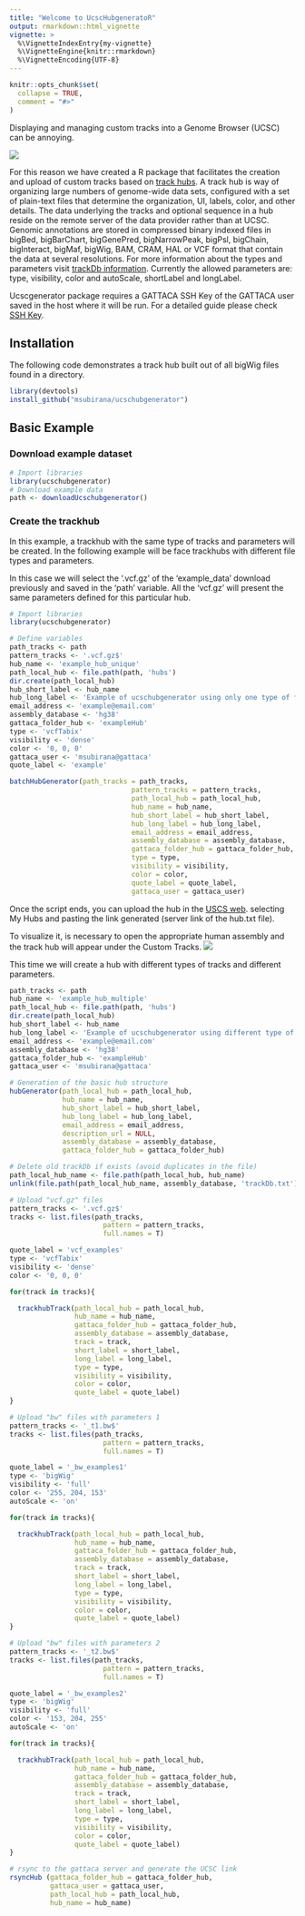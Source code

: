 ```yaml
---
title: "Welcome to UcscHubgeneratoR"
output: rmarkdown::html_vignette
vignette: >
  %\VignetteIndexEntry{my-vignette}
  %\VignetteEngine{knitr::rmarkdown}
  %\VignetteEncoding{UTF-8}
---
```


```r
knitr::opts_chunk$set(
  collapse = TRUE,
  comment = "#>"
)
```

Displaying and managing custom tracks into a Genome Browser (UCSC) can be annoying. 

![](img/giphy.gif)

For this reason we have created a R package that facilitates the creation and upload of custom tracks based on [track hubs](https://genome.ucsc.edu/goldenPath/help/hgTrackHubHelp.html). A track hub is way of organizing large numbers of genome-wide data sets, configured with a set of plain-text files that determine the organization, UI, labels, color, and other details. The data underlying the tracks and optional sequence in a hub reside on the remote server of the data provider rather than at UCSC. Genomic annotations are stored in compressed binary indexed files in bigBed, bigBarChart, bigGenePred, bigNarrowPeak, bigPsl, bigChain, bigInteract, bigMaf, bigWig, BAM, CRAM, HAL or VCF format that contain the data at several resolutions. For more information about the types and parameters visit [trackDb information](https://genome.ucsc.edu/goldenPath/help/trackDb/trackDbHub.html). Currently the allowed parameters are: type, visibility, color and autoScale, shortLabel and longLabel.

Ucscgenerator package requires a GATTACA SSH Key of the GATTACA user saved in the host where it will be run. For a detailed guide please check [SSH Key](https://www.ssh.com/ssh/keygen/).

## Installation

The following code demonstrates a track hub built out of all bigWig files found in a directory.

```r
library(devtools)
install_github("msubirana/ucschubgenerator")
```
 

## Basic Example

### Download example dataset
```r
# Import libraries
library(ucschubgenerator)
# Download example data 
path <- downloadUcschubgenerator()
```

### Create the trackhub

In this example, a trackhub with the same type of tracks and parameters will be created. In the following example will be face trackhubs with different file types and parameters. 

In this case we will select the '.vcf.gz' of the 'example_data' download previously and saved in the 'path'
variable. All the 'vcf.gz' will present the same parameters defined for this particular hub.

```r
# Import libraries
library(ucschubgenerator)

# Define variables
path_tracks <- path
pattern_tracks <- '.vcf.gz$'
hub_name <- 'example_hub_unique'
path_local_hub <- file.path(path, 'hubs')
dir.create(path_local_hub)
hub_short_label <- hub_name
hub_long_label <- 'Example of ucschubgenerator using only one type of file with a unique set of parameters'
email_address <- 'example@email.com'
assembly_database <- 'hg38'
gattaca_folder_hub <- 'exampleHub'
type <- 'vcfTabix'
visibility <- 'dense'
color <- '0, 0, 0'
gattaca_user <- 'msubirana@gattaca'
quote_label <- 'example'

batchHubGenerator(path_tracks = path_tracks,
                              pattern_tracks = pattern_tracks,
                              path_local_hub = path_local_hub,
                              hub_name = hub_name,
                              hub_short_label = hub_short_label,
                              hub_long_label = hub_long_label,
                              email_address = email_address,
                              assembly_database = assembly_database,
                              gattaca_folder_hub = gattaca_folder_hub,
                              type = type,
                              visibility = visibility,
                              color = color,
                              quote_label = quote_label,
                              gattaca_user = gattaca_user)

```


Once the script ends, you can upload the hub in the [USCS web](https://genome.ucsc.edu/cgi-bin/hgHubConnect?hubCheckUrl=http%3A%2F%2Fgattaca.imppc.org%2Fgenome_browser%2Flplab%2FmarcHubs%2FparserProve%2Fhub.txt&hgsid=759593043_P7LJWoCqmm0BrJx4xCRwGGvMCkRt). selecting My Hubs and pasting the link generated (server link of the hub.txt file).

To visualize it, is necessary to open the appropriate human assembly and the track hub will appear under the Custom Tracks. 
![](img/Screenshot-from-2019-09-17-15-25-59.png)

This time we will create a hub with different types of tracks and different parameters. 

```r
path_tracks <- path
hub_name <- 'example_hub_multiple'
path_local_hub <- file.path(path, 'hubs')
dir.create(path_local_hub)
hub_short_label <- hub_name
hub_long_label <- 'Example of ucschubgenerator using different type of files and parameters'
email_address <- 'example@email.com'
assembly_database <- 'hg38'
gattaca_folder_hub <- 'exampleHub'
gattaca_user <- 'msubirana@gattaca'

# Generation of the basic hub structure
hubGenerator(path_local_hub = path_local_hub,
             hub_name = hub_name,
             hub_short_label = hub_short_label,
             hub_long_label = hub_long_label,
             email_address = email_address,
             description_url = NULL,
             assembly_database = assembly_database,
             gattaca_folder_hub = gattaca_folder_hub)

# Delete old trackDb if exists (avoid duplicates in the file)
path_local_hub_name <- file.path(path_local_hub, hub_name)
unlink(file.path(path_local_hub_name, assembly_database, 'trackDb.txt'))

# Upload "vcf.gz" files
pattern_tracks <- '.vcf.gz$'
tracks <- list.files(path_tracks,
                       pattern = pattern_tracks,
                       full.names = T)

quote_label = 'vcf_examples'
type <- 'vcfTabix'
visibility <- 'dense'
color <- '0, 0, 0'

for(track in tracks){

  trackhubTrack(path_local_hub = path_local_hub,
                hub_name = hub_name,
                gattaca_folder_hub = gattaca_folder_hub,
                assembly_database = assembly_database,
                track = track,
                short_label = short_label,
                long_label = long_label,
                type = type,
                visibility = visibility,
                color = color,
                quote_label = quote_label)
}

# Upload "bw" files with parameters 1
pattern_tracks <- '_t1.bw$'
tracks <- list.files(path_tracks,
                       pattern = pattern_tracks,
                       full.names = T)

quote_label = '_bw_examples1'
type <- 'bigWig'
visibility <- 'full'
color <- '255, 204, 153'
autoScale <- 'on'

for(track in tracks){

  trackhubTrack(path_local_hub = path_local_hub,
                hub_name = hub_name,
                gattaca_folder_hub = gattaca_folder_hub,
                assembly_database = assembly_database,
                track = track,
                short_label = short_label,
                long_label = long_label,
                type = type,
                visibility = visibility,
                color = color,
                quote_label = quote_label)
}

# Upload "bw" files with parameters 2
pattern_tracks <- '_t2.bw$'
tracks <- list.files(path_tracks,
                       pattern = pattern_tracks,
                       full.names = T)

quote_label = '_bw_examples2'
type <- 'bigWig'
visibility <- 'full'
color <- '153, 204, 255'
autoScale <- 'on'

for(track in tracks){

  trackhubTrack(path_local_hub = path_local_hub,
                hub_name = hub_name,
                gattaca_folder_hub = gattaca_folder_hub,
                assembly_database = assembly_database,
                track = track,
                short_label = short_label,
                long_label = long_label,
                type = type,
                visibility = visibility,
                color = color,
                quote_label = quote_label)
}

# rsync to the gattaca server and generate the UCSC link
rsyncHub (gattaca_folder_hub = gattaca_folder_hub,
          gattaca_user = gattaca_user,
          path_local_hub = path_local_hub,
          hub_name = hub_name)

```

